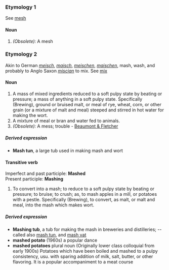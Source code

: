 ===Etymology 1===
See [[mesh]]
====Noun====
#''(Obsolete):'' A mesh
===Etymology 2===
Akin to German ''[[meisch]]'', ''[[maisch]]'', ''[[meischen]]'', ''[[maischen]]'', mash, wash, and probably to Anglo Saxon ''[[miscian]]'' to mix. See [[mix]]
====Noun====
#A mass of mixed ingredients reduced to a soft pulpy state by beating or pressure; a mass of anything in a soft pulpy state. Specifically (Brewing), ground or bruised malt, or meal of rye, wheat, corn, or other grain (or a mixture of malt and meal) steeped and stirred in hot water for making the wort.
#A mixture of meal or bran and water fed to animals.
#''(Obsolete):'' A mess; trouble - [[Beaumont & Fletcher]]
=====Derived expression=====
*'''Mash tun''', a large tub used in making mash and wort
====Transitive verb====
Imperfect and past participle: '''Mashed'''<br>
Present participle: '''Mashing'''
#To convert into a mash; to reduce to a soft pulpy state by beating or pressure; to bruise; to crush; as, to mash apples in a mill, or potatoes with a pestle. Specifically (Brewing), to convert, as malt, or malt and meal, into the mash which makes wort. 
=====Derived expression=====
*'''Mashing tub''', a tub for making the mash in breweries and distilleries; -- called also [[mash tun]], and [[mash vat]]
*'''mashed potato''' (1960s) a popular dance
*'''mashed potatoes''' plural noun (Originally lower class colloquial from early 1900s) Potatoes which have been boiled and mashed to a pulpy consistency, usu. with sparing addition of milk, salt, butter, or other flavoring. It is a popular accompaniment to a meat course
